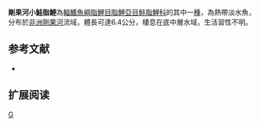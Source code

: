 {{Speciesbox 
| genus = Micralestes
| species = congicus
| status = LC
| status_system = IUCN3.1
| authority =  [[Poll|Poll]], 1967
| synonyms = 
}}
'''剛果河小鮭脂鯉'''為[[輻鰭魚綱|輻鰭魚綱]][[脂鯉目|脂鯉目]][[脂鯉亞目|脂鯉亞目]][[鮭脂鯉科|鮭脂鯉科]]的其中一[[種|種]]，為熱帶淡水魚，分布於[[非洲|非洲]][[剛果河|剛果河]]流域，體長可達6.4公分，棲息在底中層水域，生活習性不明。

==参考文献==
{{refbegin}}
*{{FishBase_species|genus=Micralestes|species=congicus|year=2014|month=1}}
{{refend}}

== 扩展阅读 ==
{{refbegin}}
{{wikispecies-inline|Micralestes congicus|剛果河小鮭脂鯉}}
{{refend}}

{{Taxonbar|from=Q3023140}}

[[Category:小鮭脂鯉屬|G]]


{{魚類小作品}}
